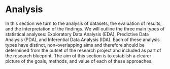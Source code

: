 # Analysis {#part-analysis}

In this section we turn to the analysis of datasets, the evaluation of results, and the interpretation of the findings. We will outline the three main types of statistical analyses: Exploratory Data Analysis (EDA), Predictive Data Analysis (PDA), and Inferential Data Analysis (IDA). Each of these analysis types have distinct, non-overlapping aims and therefore should be determined from the outset of the research project and included as part of the research blueprint. The aim of this section is to establish a clearer picture of the goals, methods, and value of each of these approaches.


<!-- "Analysis" elaborates various statistical approaches for data analysis and contextualizes their application in for different types of research questions and aims.  -->


<!-- 
Questions to address:

- What is the difference between EDA, PDA, and IDA? 

The difference between EDA, PDA, and IDA is that EDA is exploratory, PDA is predictive, and IDA is inferential. EDA is exploratory in that it is used to uncover novel patterns in the data. PDA is predictive in that it is used to make robust predictions about the future. IDA is inferential in that it is used to make inferences about the population.

- What are the research goals of each of these approaches?

The research goals of EDA are to uncover novel patterns in the data. The research goals of PDA are to make robust predictions about the future. The research goals of IDA are to make inferences about the population. Furthermore, the research goals of EDA and PDA are not to generalize to the population, but rather to uncover novel patterns (EDA) or to make robust predictions (PDA). In IDA the data is used to make inferences about the population, and so the data is used more conservatively. For this reason the use of data differs between EDA and PDA on the on the one hand and IDA on the other in that in EDA and PDA the data can be used and reused more freely, as the goal is not to generalize to the population, but rather to uncover novel patterns (EDA) or to make robust predictions (PDA). In IDA the data is used to make inferences about the population, and so the data is used more conservatively.

- What are the methods used in each of these approaches?

The methods used in EDA are descriptive methods, such as frequency analysis, collocation, dispersion, etc. The methods used in PDA are predictive methods, such as regression, classification, etc. The methods used in IDA are inferential methods, such as hypothesis testing, confidence intervals, etc.

- What are the strengths of each of these approaches?

The strengths of each approach depend largely on the goals of the research project. For example, EDA is useful for uncovering novel patterns in the data. Say for example we want to identify what potential differences there may be in the word usage of presidential inaugural addresses between the 20th and 21st centuries. We may find that the 21st century inaugural addresses are more likely to use the word "America" than the 20th century inaugural addresses. This is a novel pattern that we may not have expected. Furtheremore, we can now dive deeper and explore if there are co-occurring words with "America" that may be able to contextualize this finding. 

PDA is useful for making robust predictions about the future. Say for example we want to know if the language that language learners of Spanish and Spanish native speakers is different. We can apply a predictive model to gauge whether or not the language learners and the native speakers are different. If the model reliably predicts that the language learners and the native speakers are different, then we can explore the model to understand what features of the language learners' language are different from the native speakers' language. This would be a case when an algorithm is used that allows for us to see what features contribute to the predictions. In other cases we may find that another model performs better but may not allow us to see what features contribute to the predictions. But if the task ultimately is pragmatic in nature, then the accuracy of the model is more important than the interpretability of the model.


 IDA is useful for making inferences about the population. In this approach we need to have crafted a hypothesis statement which is grounded in the primary literature. So let's again consider the language use of Spanish learners and native speakers. However, in this case we may have a hypothesis that the use of copular verbs such as 'ser', 'estar', 'tener', and 'haber' will be more common in learner Spanish descriptive writing tasks as these are more common in the input that learners are exposed to. We then use inferential methods to test the hypothesis. If the hypothesis is supported, then we can make inferences about the population. If the hypothesis is not supported, then we can make inferences about the population.

- What are the limitations of each of these approaches?

Scaffolding:

- Orientation
  - Research goals
  - Approaches to analysis
    - Types of analysis
    - Preparing dataData types/ structures
    - Use of data
    - Evaluating results
    - Interpreting results
- Analysis
  - Types of analysis
    - Methods
      - Preparing data
      - Techniques/ algorithms
      - Evaluating results
      - Interpreting results


## Orientation 

The aim of this section is to ...

### Research goals 

### Approaches 

#### Analysis types 

### Workflow 

#### Identify 

#### Interrogate 

#### Interpret 

## Analysis 

### Types 

#### Methods/ algorithms

## Summary 






Consider: adding more to do with the algorithms and the face that there is much more to continue to learn than can be covered in this introduction. -->

<!-- Points for linking chapters:
- Moving the EDA section to the beginning of the chapter as many of the exploratory methods, specifically **the descriptive methods** (frequency analyis, collocation, dispersion, etc.) are used in the predictive and inferential methods. 
- It is the case that the second part of th EDA chapter will deal with **machine learning methods**; the unsupervised variety. This would be a good intro potentially to the PDA chapter as we pick up with supervised machine learning methods.
- The **usage of data** differenly between EDA and PDA on the on the one hand and IDA on the other. In EDA and PDA the data can be used and reused more freely, as the goal is not to generalize to the population, but rather to uncover novel patterns (EDA) or to make robust predictions (PDA). In IDA the data is used to make inferences about the population, and so the data is used more conservatively.
-->
